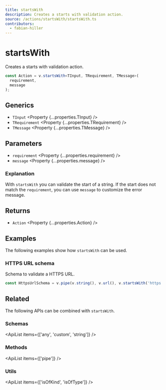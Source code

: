 ```yaml
---
title: startsWith
description: Creates a starts with validation action.
source: /actions/startsWith/startsWith.ts
contributors:
  - fabian-hiller
---
```



# startsWith

Creates a starts with validation action.

```ts
const Action = v.startsWith<TInput, TRequirement, TMessage>(
  requirement,
  message
);
```

## Generics

- `TInput` <Property {...properties.TInput} />
- `TRequirement` <Property {...properties.TRequirement} />
- `TMessage` <Property {...properties.TMessage} />

## Parameters

- `requirement` <Property {...properties.requirement} />
- `message` <Property {...properties.message} />

### Explanation

With `startsWith` you can validate the start of a string. If the start does not match the `requirement`, you can use `message` to customize the error message.

## Returns

- `Action` <Property {...properties.Action} />

## Examples

The following examples show how `startsWith` can be used.

### HTTPS URL schema

Schema to validate a HTTPS URL.

```ts
const HttpsUrlSchema = v.pipe(v.string(), v.url(), v.startsWith('https://'));
```

## Related

The following APIs can be combined with `startsWith`.

### Schemas

<ApiList items={['any', 'custom', 'string']} />

### Methods

<ApiList items={['pipe']} />

### Utils

<ApiList items={['isOfKind', 'isOfType']} />
